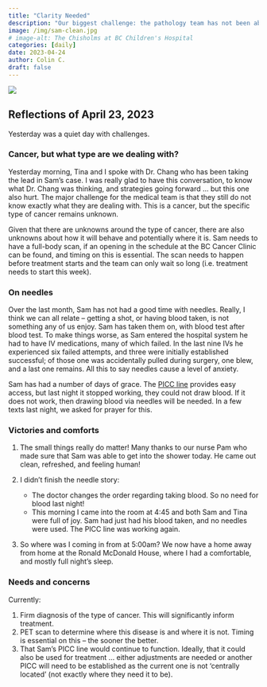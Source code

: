 ```yaml
---
title: "Clarity Needed"
description: "Our biggest challenge: the pathology team has not been able to determine the specific type of cancer -- essential for ensuring the most effective treatment... Other items: On needles, victories, and comforts."
image: /img/sam-clean.jpg
# image-alt: The Chisholms at BC Children's Hospital
categories: [daily]
date: 2023-04-24
author: Colin C.
draft: false
---
```


![](/img/sam-clean.jpg){fig-align="center"}

## Reflections of April 23, 2023

Yesterday was a quiet day with challenges.

### Cancer, but what type are we dealing with?

Yesterday morning, Tina and I spoke with Dr. Chang who has been taking the lead in Sam's case. I was really glad to have this conversation, to know what Dr. Chang was thinking, and strategies going forward ... but this one also hurt. The major challenge for the medical team is that they still do not know exactly what they are dealing with. This is a cancer, but the specific type of cancer remains unknown.

Given that there are unknowns around the type of cancer, there are also unknowns about how it will behave and potentially where it is. Sam needs to have a full-body scan, if an opening in the schedule at the BC Cancer Clinic can be found, and timing on this is essential. The scan needs to happen before treatment starts and the team can only wait so long (i.e. treatment needs to start this week).

### On needles

Over the last month, Sam has not had a good time with needles. Really, I think we can all relate -- getting a shot, or having blood taken, is not something any of us enjoy. Sam has taken them on, with blood test after blood test. To make things worse, as Sam entered the hospital system he had to have IV medications, many of which failed. In the last nine IVs he experienced six failed attempts, and three were initially established successful; of those one was accidentally pulled during surgery, one blew, and a last one remains. All this to say needles cause a level of anxiety.

Sam has had a number of days of grace. The [PICC line](http://www.cw.bc.ca/library/pdf/pamphlets/BCCH1552_PICC.pdf) provides easy access, but last night it stopped working, they could not draw blood. If it does not work, then drawing blood via needles will be needed. In a few texts last night, we asked for prayer for this.

### Victories and comforts

1.  The small things really do matter! Many thanks to our nurse Pam who made sure that Sam was able to get into the shower today. He came out clean, refreshed, and feeling human!

2.  I didn't finish the needle story:

    -   The doctor changes the order regarding taking blood. So no need for blood last night!
    -   This morning I came into the room at 4:45 and both Sam and Tina were full of joy. Sam had just had his blood taken, and no needles were used. The PICC line was working again.

3.  So where was I coming in from at 5:00am? We now have a home away from home at the Ronald McDonald House, where I had a comfortable, and mostly full night's sleep.

### Needs and concerns

Currently:

1.  Firm diagnosis of the type of cancer. This will significantly inform treatment.
2.  PET scan to determine where this disease is and where it is not. Timing is essential on this -- the sooner the better.
3.  That Sam's PICC line would continue to function. Ideally, that it could also be used for treatment ... either adjustments are needed or another PICC will need to be established as the current one is not 'centrally located' (not exactly where they need it to be).
